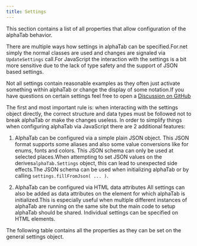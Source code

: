 ```yaml
---
title: Settings
---
```



This section contains a list of all properties that allow configuration of the alphaTab behavior.

There are multiple ways how settings in alphaTab can be specified.For.net simply the normal classes are used and
changes are signaled via `UpdateSettings` call.For JavaScript the interaction with the settings is a bit more sensitive
due to the lack of type safety and the support of JSON based settings.

Not all settings contain reasonable examples as they often just activate something within alphaTab
or change the display of some notation.If you have questions on certain settings feel free to open a
[Discussion on GitHub](https://github.com/CoderLine/alphaTab/discussions)

The first and most important rule is: when interacting with the settings object directly, the correct structure and data types
must be followed not to break alphaTab or make the changes useless. In order to simplify things when configuring alphaTab via JavaScript
there are 2 additional features:

1. AlphaTab can be configured via a simple plain JSON object.
This JSON format supports some aliases and also some value conversions like for enums, fonts and colors.
	This JSON schema can only be used at selected places.When attempting to set JSON values on the derives`alphaTab.Settings` object,
	this can lead to unexpected side effects.The JSON schema can be used when initializing alphaTab or by calling `settings.fillFromJson( ... )`.

2. AlphaTab can be configured via HTML data attributes
All settings can also be added as data attributes on the element for which alphaTab is initialized.This is especially useful
when multiple different instances of alphaTab are running on the same site but the main code to setup alphaTab should be shared.
Individual settings can be specified on HTML elements.

The following table contains all the properties as they can be set on the general settings object.


<ReferenceTable type="Property" currentSidebarCategory={useCurrentSidebarCategory()} />